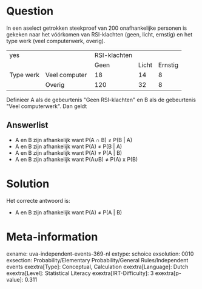 Question
========

In een aselect getrokken steekproef van 200 onafhankelijke personen is
gekeken naar het vóórkomen van RSI-klachten (geen, licht, ernstig) en
het type werk (veel computerwerk, overig).

  ----------- ---------------- -------------- ------- ---------
  yes                          RSI-klachten           
                               Geen           Licht   Ernstig
  Type werk   Veel computer    18             14      8
              Overig           120            32      8
  ----------- ---------------- -------------- ------- ---------

Definieer A als de gebeurtenis \"Geen RSI-klachten\" en B als de
gebeurtenis \"Veel computerwerk\". Dan geldt


Answerlist
----------

* A en B zijn afhankelijk want P(A ∩ B) ≠ P(B | A)
* A en B zijn afhankelijk want P(A) ≠ P(B | A)
* A en B zijn afhankelijk want P(A) ≠ P(A | B)
* A en B zijn afhankelijk want P(A∪B) ≠ P(A) x P(B)

Solution
========

Het correcte antwoord is: 

* A en B zijn afhankelijk want P(A) ≠ P(A | B)

Meta-information
================
exname: uva-independent-events-369-nl
extype: schoice
exsolution: 0010
exsection: Probability/Elementary Probability/General Rules/Independent events
exextra[Type]: Conceptual, Calculation
exextra[Language]: Dutch
exextra[Level]: Statistical Literacy
exextra[IRT-Difficulty]: 3
exextra[p-value]: 0.311
